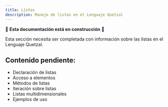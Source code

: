 ```yaml
---
title: Listas
description: Manejo de listas en el Lenguaje Quetzal
---
```


🚧 **Esta documentación está en construcción** 🚧

Esta sección necesita ser completada con información sobre las listas en el Lenguaje Quetzal.

## Contenido pendiente:
- Declaración de listas
- Acceso a elementos
- Métodos de listas
- Iteración sobre listas
- Listas multidimensionales
- Ejemplos de uso
